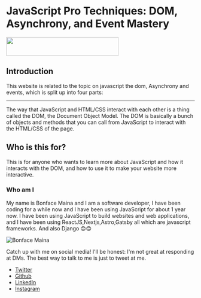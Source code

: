 
# JavaScript Pro Techniques: DOM, Asynchrony, and Event Mastery

<div className="w-auto px-2 pt-16 pb-8 mx-auto sm:pt-24 lg:px-8">
  <div className="w-auto grid grid-cols-2">
    <img src="./js.png" height="50" width="300" />
  </div>
</div>

## Introduction

This website is related to the topic on javascript the dom, Asynchrony and events, which is split up into four parts:

<Features />

---

The way that JavaScript and HTML/CSS interact with each other is a thing called the DOM, the Document Object Model.
The DOM is basically a bunch of objects and methods that you can call from JavaScript to interact with the HTML/CSS of the page.

## Who is this for?

This is for anyone who wants to learn more about JavaScript and how it interacts with the DOM, and how to use it to make your website more interactive.

### Who am I

My name is Bonface Maina and I am a software developer, I have been coding for a while now and I have been using JavaScript for about 1 year now. I have been using JavaScript to build websites and web applications, and I have been using ReactJS,Nextjs,Astro,Gatsby all which are javascript frameworks. And also Django 😊😊

![Bonface Maina](/mapema.jpeg)

Catch up with me on social media! I'll be honest: I'm not great at responding at DMs. The best way to talk to me is just to tweet at me.

- [Twitter](https://twitter.com/twinbro10)
- [Github](https://github.com/bonface221)
- [LinkedIn](http://linkedin.com/in/bonface-maina-a7b834235)
- [Instagram](https://www.instagram.com/twinbro10/)
